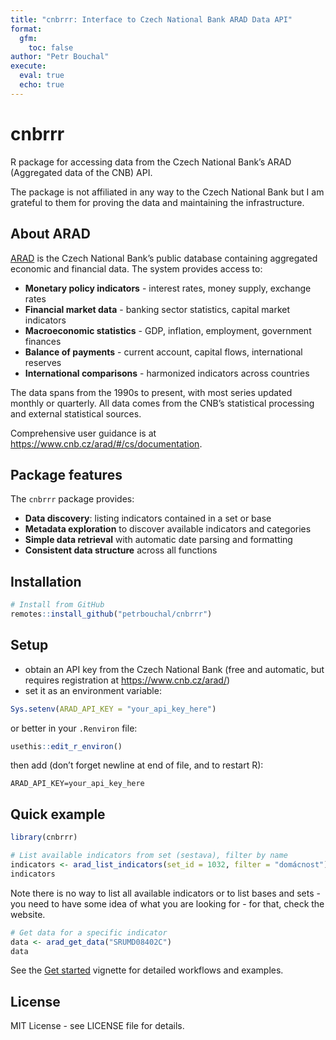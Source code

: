 ```yaml
---
title: "cnbrrr: Interface to Czech National Bank ARAD Data API"
format: 
  gfm:
    toc: false
author: "Petr Bouchal"
execute:
  eval: true
  echo: true
---
```


# cnbrrr

R package for accessing data from the Czech National Bank's ARAD (Aggregated data of the CNB) API.

The package is not affiliated in any way to the Czech National Bank but I am grateful to them for proving the data and maintaining the infrastructure.

## About ARAD

[ARAD](https://www.cnb.cz/arad/) is the Czech National Bank's public database containing aggregated economic and financial data. The system provides access to:

- **Monetary policy indicators** - interest rates, money supply, exchange rates
- **Financial market data** - banking sector statistics, capital market indicators  
- **Macroeconomic statistics** - GDP, inflation, employment, government finances
- **Balance of payments** - current account, capital flows, international reserves
- **International comparisons** - harmonized indicators across countries

The data spans from the 1990s to present, with most series updated monthly or quarterly. All data comes from the CNB's statistical processing and external statistical sources.

Comprehensive user guidance is at <https://www.cnb.cz/arad/#/cs/documentation>.

## Package features

The `cnbrrr` package provides:

- **Data discovery**: listing indicators contained in a set or base
- **Metadata exploration** to discover available indicators and categories
- **Simple data retrieval** with automatic date parsing and formatting
- **Consistent data structure** across all functions

## Installation

```r
# Install from GitHub
remotes::install_github("petrbouchal/cnbrrr")
```

## Setup

- obtain an API key from the Czech National Bank (free and automatic, but requires registration at <https://www.cnb.cz/arad/>)
- set it as an environment variable:

```r
Sys.setenv(ARAD_API_KEY = "your_api_key_here")
```

or better in your `.Renviron` file:

```r
usethis::edit_r_environ()
```

then add (don't forget newline at end of file, and to restart R):

```
ARAD_API_KEY=your_api_key_here
```

## Quick example

```r
library(cnbrrr)

# List available indicators from set (sestava), filter by name
indicators <- arad_list_indicators(set_id = 1032, filter = "domácnost")
indicators
```

Note there is no way to list all available indicators or to list bases and sets - you need to have some idea of what you are looking for - for that, check the website.

```r
# Get data for a specific indicator  
data <- arad_get_data("SRUMD08402C")
data
```

See the [Get started](articles/cnbrrr.html) vignette for detailed workflows and examples.

## License

MIT License - see LICENSE file for details.
